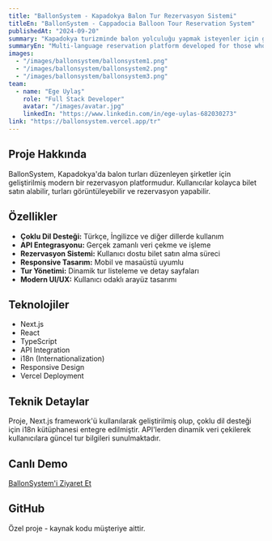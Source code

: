 ```yaml
---
title: "BallonSystem - Kapadokya Balon Tur Rezervasyon Sistemi"
titleEn: "BallonSystem - Cappadocia Balloon Tour Reservation System"
publishedAt: "2024-09-20"
summary: "Kapadokya turizminde balon yolculuğu yapmak isteyenler için geliştirilmiş çoklu dil destekli rezervasyon platformu."
summaryEn: "Multi-language reservation platform developed for those who want to take a balloon ride in Cappadocia tourism."
images:
  - "/images/ballonsystem/ballonsystem1.png"
  - "/images/ballonsystem/ballonsystem2.png"
  - "/images/ballonsystem/ballonsystem3.png"
team:
  - name: "Ege Uylaş"
    role: "Full Stack Developer"
    avatar: "/images/avatar.jpg"
    linkedIn: "https://www.linkedin.com/in/ege-uylas-682030273"
link: "https://ballonsystem.vercel.app/tr"
---
```


## Proje Hakkında

BallonSystem, Kapadokya'da balon turları düzenleyen şirketler için geliştirilmiş modern bir rezervasyon platformudur. Kullanıcılar kolayca bilet satın alabilir, turları görüntüleyebilir ve rezervasyon yapabilir.

## Özellikler

- **Çoklu Dil Desteği:** Türkçe, İngilizce ve diğer dillerde kullanım
- **API Entegrasyonu:** Gerçek zamanlı veri çekme ve işleme
- **Rezervasyon Sistemi:** Kullanıcı dostu bilet satın alma süreci
- **Responsive Tasarım:** Mobil ve masaüstü uyumlu
- **Tur Yönetimi:** Dinamik tur listeleme ve detay sayfaları
- **Modern UI/UX:** Kullanıcı odaklı arayüz tasarımı

## Teknolojiler

- Next.js
- React
- TypeScript
- API Integration
- i18n (Internationalization)
- Responsive Design
- Vercel Deployment

## Teknik Detaylar

Proje, Next.js framework'ü kullanılarak geliştirilmiş olup, çoklu dil desteği için i18n kütüphanesi entegre edilmiştir. API'lerden dinamik veri çekilerek kullanıcılara güncel tur bilgileri sunulmaktadır.

## Canlı Demo

[BallonSystem'i Ziyaret Et](https://ballonsystem.vercel.app/tr)

## GitHub

Özel proje - kaynak kodu müşteriye aittir.
